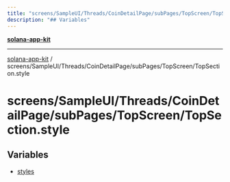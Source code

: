 ```yaml
---
title: "screens/SampleUI/Threads/CoinDetailPage/subPages/TopScreen/TopSection.style"
description: "## Variables"
---
```


[**solana-app-kit**](../../../../../../../README.mdx)

***

[solana-app-kit](../../../../../../../README.mdx) / screens/SampleUI/Threads/CoinDetailPage/subPages/TopScreen/TopSection.style

# screens/SampleUI/Threads/CoinDetailPage/subPages/TopScreen/TopSection.style

## Variables

- [styles](variables/styles.mdx)
